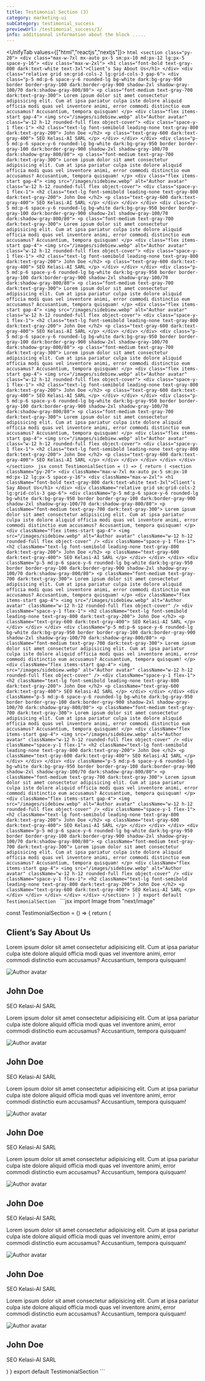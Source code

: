 ```yaml
---
title: Testimonial Section (3)
category: marketing-ui
subCategory: testimonial_success
previewUrl: /testimonial_success/3/
info: additionnal information about the block .....
---
```

<UnifyTab values={["html","reactjs","nextjs"]}>
    <TabPanel value="html">
    ```html
    <section class="py-20">
        <div class="max-w-7xl mx-auto px-5 sm:px-10 md:px-12 lg:px-5 space-y-16">
            <div class="max-w-2xl">
                <h1 class="font-bold text-gray-800 dark:text-white text-3xl">Client’s Say About Us</h1>
            </div>
            <div class="relative grid sm:grid-cols-2 lg:grid-cols-3 gap-6">
                <div class="p-5 md:p-6 space-y-6 rounded-lg bg-white dark:bg-gray-950 border border-gray-100 dark:border-gray-900 shadow-2xl shadow-gray-100/70 dark:shadow-gray-800/80">
                    <p class="font-medium text-gray-700 dark:text-gray-300">
                        Lorem ipsum dolor sit amet consectetur adipisicing elit. Cum at ipsa pariatur culpa iste dolore aliquid officia modi quas vel inventore animi, error commodi distinctio eum accusamus? Accusantium, tempora quisquam!
                    </p>
                    <div class="flex items-start gap-4">
                        <img src="/images/sidebiew.webp" alt="Author avatar" class="w-12 h-12 rounded-full flex object-cover">
                        <div class="space-y-1 flex-1">
                            <h2 class="text-lg font-semibold leading-none text-gray-800 dark:text-gray-200">
                                John Doe
                            </h2>
                            <p class="text-gray-600 dark:text-gray-400">
                                SEO Kelasi-AI SARL
                            </p>
                        </div>
                    </div>
                </div>
                <div class="p-5 md:p-6 space-y-6 rounded-lg bg-white dark:bg-gray-950 border border-gray-100 dark:border-gray-900 shadow-2xl shadow-gray-100/70 dark:shadow-gray-800/80">
                    <p class="font-medium text-gray-700 dark:text-gray-300">
                        Lorem ipsum dolor sit amet consectetur adipisicing elit. Cum at ipsa pariatur culpa iste dolore aliquid officia modi quas vel inventore animi, error commodi distinctio eum accusamus? Accusantium, tempora quisquam!
                    </p>
                    <div class="flex items-start gap-4">
                        <img src="/images/sidebiew.webp" alt="Author avatar" class="w-12 h-12 rounded-full flex object-cover">
                        <div class="space-y-1 flex-1">
                            <h2 class="text-lg font-semibold leading-none text-gray-800 dark:text-gray-200">
                                John Doe
                            </h2>
                            <p class="text-gray-600 dark:text-gray-400">
                                SEO Kelasi-AI SARL
                            </p>
                        </div>
                    </div>
                </div>
                <div class="p-5 md:p-6 space-y-6 rounded-lg bg-white dark:bg-gray-950 border border-gray-100 dark:border-gray-900 shadow-2xl shadow-gray-100/70 dark:shadow-gray-800/80">
                    <p class="font-medium text-gray-700 dark:text-gray-300">
                        Lorem ipsum dolor sit amet consectetur adipisicing elit. Cum at ipsa pariatur culpa iste dolore aliquid officia modi quas vel inventore animi, error commodi distinctio eum accusamus? Accusantium, tempora quisquam!
                    </p>
                    <div class="flex items-start gap-4">
                        <img src="/images/sidebiew.webp" alt="Author avatar" class="w-12 h-12 rounded-full flex object-cover">
                        <div class="space-y-1 flex-1">
                            <h2 class="text-lg font-semibold leading-none text-gray-800 dark:text-gray-200">
                                John Doe
                            </h2>
                            <p class="text-gray-600 dark:text-gray-400">
                                SEO Kelasi-AI SARL
                            </p>
                        </div>
                    </div>
                </div>
                <div class="p-5 md:p-6 space-y-6 rounded-lg bg-white dark:bg-gray-950 border border-gray-100 dark:border-gray-900 shadow-2xl shadow-gray-100/70 dark:shadow-gray-800/80">
                    <p class="font-medium text-gray-700 dark:text-gray-300">
                        Lorem ipsum dolor sit amet consectetur adipisicing elit. Cum at ipsa pariatur culpa iste dolore aliquid officia modi quas vel inventore animi, error commodi distinctio eum accusamus? Accusantium, tempora quisquam!
                    </p>
                    <div class="flex items-start gap-4">
                        <img src="/images/sidebiew.webp" alt="Author avatar" class="w-12 h-12 rounded-full flex object-cover">
                        <div class="space-y-1 flex-1">
                            <h2 class="text-lg font-semibold leading-none text-gray-800 dark:text-gray-200">
                                John Doe
                            </h2>
                            <p class="text-gray-600 dark:text-gray-400">
                                SEO Kelasi-AI SARL
                            </p>
                        </div>
                    </div>
                </div>
                <div class="p-5 md:p-6 space-y-6 rounded-lg bg-white dark:bg-gray-950 border border-gray-100 dark:border-gray-900 shadow-2xl shadow-gray-100/70 dark:shadow-gray-800/80">
                    <p class="font-medium text-gray-700 dark:text-gray-300">
                        Lorem ipsum dolor sit amet consectetur adipisicing elit. Cum at ipsa pariatur culpa iste dolore aliquid officia modi quas vel inventore animi, error commodi distinctio eum accusamus? Accusantium, tempora quisquam!
                    </p>
                    <div class="flex items-start gap-4">
                        <img src="/images/sidebiew.webp" alt="Author avatar" class="w-12 h-12 rounded-full flex object-cover">
                        <div class="space-y-1 flex-1">
                            <h2 class="text-lg font-semibold leading-none text-gray-800 dark:text-gray-200">
                                John Doe
                            </h2>
                            <p class="text-gray-600 dark:text-gray-400">
                                SEO Kelasi-AI SARL
                            </p>
                        </div>
                    </div>
                </div>
                <div class="p-5 md:p-6 space-y-6 rounded-lg bg-white dark:bg-gray-950 border border-gray-100 dark:border-gray-900 shadow-2xl shadow-gray-100/70 dark:shadow-gray-800/80">
                    <p class="font-medium text-gray-700 dark:text-gray-300">
                        Lorem ipsum dolor sit amet consectetur adipisicing elit. Cum at ipsa pariatur culpa iste dolore aliquid officia modi quas vel inventore animi, error commodi distinctio eum accusamus? Accusantium, tempora quisquam!
                    </p>
                    <div class="flex items-start gap-4">
                        <img src="/images/sidebiew.webp" alt="Author avatar" class="w-12 h-12 rounded-full flex object-cover">
                        <div class="space-y-1 flex-1">
                            <h2 class="text-lg font-semibold leading-none text-gray-800 dark:text-gray-200">
                                John Doe
                            </h2>
                            <p class="text-gray-600 dark:text-gray-400">
                                SEO Kelasi-AI SARL
                            </p>
                        </div>
                    </div>
                </div>
            </div>
        </div>
    </section>
    ```
    </TabPanel>
    <TabPanel value="reactjs">
    ```jsx
const TestimonialSection = () => {
    return (
        <section className="py-20">
            <div className="max-w-7xl mx-auto px-5 sm:px-10 md:px-12 lg:px-5 space-y-16">
                <div className="max-w-2xl">
                    <h1 className="font-bold text-gray-800 dark:text-white text-3xl">Client’s Say About Us</h1>
                </div>
                <div className="relative grid sm:grid-cols-2 lg:grid-cols-3 gap-6">
                    <div className="p-5 md:p-6 space-y-6 rounded-lg bg-white dark:bg-gray-950 border border-gray-100 dark:border-gray-900 shadow-2xl shadow-gray-100/70 dark:shadow-gray-800/80">
                        <p className="font-medium text-gray-700 dark:text-gray-300">
                            Lorem ipsum dolor sit amet consectetur adipisicing elit. Cum at ipsa pariatur culpa iste dolore aliquid officia modi quas vel inventore animi, error commodi distinctio eum accusamus? Accusantium, tempora quisquam!
                        </p>
                        <div className="flex items-start gap-4">
                            <img src="/images/sidebiew.webp" alt="Author avatar" className="w-12 h-12 rounded-full flex object-cover" />
                            <div className="space-y-1 flex-1">
                                <h2 className="text-lg font-semibold leading-none text-gray-800 dark:text-gray-200">
                                    John Doe
                                </h2>
                                <p className="text-gray-600 dark:text-gray-400">
                                    SEO Kelasi-AI SARL
                                </p>
                            </div>
                        </div>
                    </div>
                    <div className="p-5 md:p-6 space-y-6 rounded-lg bg-white dark:bg-gray-950 border border-gray-100 dark:border-gray-900 shadow-2xl shadow-gray-100/70 dark:shadow-gray-800/80">
                        <p className="font-medium text-gray-700 dark:text-gray-300">
                            Lorem ipsum dolor sit amet consectetur adipisicing elit. Cum at ipsa pariatur culpa iste dolore aliquid officia modi quas vel inventore animi, error commodi distinctio eum accusamus? Accusantium, tempora quisquam!
                        </p>
                        <div className="flex items-start gap-4">
                            <img src="/images/sidebiew.webp" alt="Author avatar" className="w-12 h-12 rounded-full flex object-cover" />
                            <div className="space-y-1 flex-1">
                                <h2 className="text-lg font-semibold leading-none text-gray-800 dark:text-gray-200">
                                    John Doe
                                </h2>
                                <p className="text-gray-600 dark:text-gray-400">
                                    SEO Kelasi-AI SARL
                                </p>
                            </div>
                        </div>
                    </div>
                    <div className="p-5 md:p-6 space-y-6 rounded-lg bg-white dark:bg-gray-950 border border-gray-100 dark:border-gray-900 shadow-2xl shadow-gray-100/70 dark:shadow-gray-800/80">
                        <p className="font-medium text-gray-700 dark:text-gray-300">
                            Lorem ipsum dolor sit amet consectetur adipisicing elit. Cum at ipsa pariatur culpa iste dolore aliquid officia modi quas vel inventore animi, error commodi distinctio eum accusamus? Accusantium, tempora quisquam!
                        </p>
                        <div className="flex items-start gap-4">
                            <img src="/images/sidebiew.webp" alt="Author avatar" className="w-12 h-12 rounded-full flex object-cover" />
                            <div className="space-y-1 flex-1">
                                <h2 className="text-lg font-semibold leading-none text-gray-800 dark:text-gray-200">
                                    John Doe
                                </h2>
                                <p className="text-gray-600 dark:text-gray-400">
                                    SEO Kelasi-AI SARL
                                </p>
                            </div>
                        </div>
                    </div>
                    <div className="p-5 md:p-6 space-y-6 rounded-lg bg-white dark:bg-gray-950 border border-gray-100 dark:border-gray-900 shadow-2xl shadow-gray-100/70 dark:shadow-gray-800/80">
                        <p className="font-medium text-gray-700 dark:text-gray-300">
                            Lorem ipsum dolor sit amet consectetur adipisicing elit. Cum at ipsa pariatur culpa iste dolore aliquid officia modi quas vel inventore animi, error commodi distinctio eum accusamus? Accusantium, tempora quisquam!
                        </p>
                        <div className="flex items-start gap-4">
                            <img src="/images/sidebiew.webp" alt="Author avatar" className="w-12 h-12 rounded-full flex object-cover" />
                            <div className="space-y-1 flex-1">
                                <h2 className="text-lg font-semibold leading-none text-gray-800 dark:text-gray-200">
                                    John Doe
                                </h2>
                                <p className="text-gray-600 dark:text-gray-400">
                                    SEO Kelasi-AI SARL
                                </p>
                            </div>
                        </div>
                    </div>
                    <div className="p-5 md:p-6 space-y-6 rounded-lg bg-white dark:bg-gray-950 border border-gray-100 dark:border-gray-900 shadow-2xl shadow-gray-100/70 dark:shadow-gray-800/80">
                        <p className="font-medium text-gray-700 dark:text-gray-300">
                            Lorem ipsum dolor sit amet consectetur adipisicing elit. Cum at ipsa pariatur culpa iste dolore aliquid officia modi quas vel inventore animi, error commodi distinctio eum accusamus? Accusantium, tempora quisquam!
                        </p>
                        <div className="flex items-start gap-4">
                            <img src="/images/sidebiew.webp" alt="Author avatar" className="w-12 h-12 rounded-full flex object-cover" />
                            <div className="space-y-1 flex-1">
                                <h2 className="text-lg font-semibold leading-none text-gray-800 dark:text-gray-200">
                                    John Doe
                                </h2>
                                <p className="text-gray-600 dark:text-gray-400">
                                    SEO Kelasi-AI SARL
                                </p>
                            </div>
                        </div>
                    </div>
                    <div className="p-5 md:p-6 space-y-6 rounded-lg bg-white dark:bg-gray-950 border border-gray-100 dark:border-gray-900 shadow-2xl shadow-gray-100/70 dark:shadow-gray-800/80">
                        <p className="font-medium text-gray-700 dark:text-gray-300">
                            Lorem ipsum dolor sit amet consectetur adipisicing elit. Cum at ipsa pariatur culpa iste dolore aliquid officia modi quas vel inventore animi, error commodi distinctio eum accusamus? Accusantium, tempora quisquam!
                        </p>
                        <div className="flex items-start gap-4">
                            <img src="/images/sidebiew.webp" alt="Author avatar" className="w-12 h-12 rounded-full flex object-cover" />
                            <div className="space-y-1 flex-1">
                                <h2 className="text-lg font-semibold leading-none text-gray-800 dark:text-gray-200">
                                    John Doe
                                </h2>
                                <p className="text-gray-600 dark:text-gray-400">
                                    SEO Kelasi-AI SARL
                                </p>
                            </div>
                        </div>
                    </div>
                </div>
            </div>
        </section>
    )
}
export default TestimonialSection
    ```
    </TabPanel>
    <TabPanel value="nextjs">
    ```jsx
import Image from "next/image"

const TestimonialSection = () => {
    return (
        <section className="py-20">
            <div className="max-w-7xl mx-auto px-5 sm:px-10 md:px-12 lg:px-5 space-y-16">
                <div className="max-w-2xl">
                    <h1 className="font-bold text-gray-800 dark:text-white text-3xl">Client’s Say About Us</h1>
                </div>
                <div className="relative grid sm:grid-cols-2 lg:grid-cols-3 gap-6">
                    <div className="p-5 md:p-6 space-y-6 rounded-lg bg-white dark:bg-gray-950 border border-gray-100 dark:border-gray-900 shadow-2xl shadow-gray-100/70 dark:shadow-gray-800/80">
                        <p className="font-medium text-gray-700 dark:text-gray-300">
                            Lorem ipsum dolor sit amet consectetur adipisicing elit. Cum at ipsa pariatur culpa iste dolore aliquid officia modi quas vel inventore animi, error commodi distinctio eum accusamus? Accusantium, tempora quisquam!
                        </p>
                        <div className="flex items-start gap-4">
                            <Image src="/images/sidebiew.webp" width={1900} height={1200} alt="Author avatar" className="w-12 h-12 rounded-full flex object-cover" />
                            <div className="space-y-1 flex-1">
                                <h2 className="text-lg font-semibold leading-none text-gray-800 dark:text-gray-200">
                                    John Doe
                                </h2>
                                <p className="text-gray-600 dark:text-gray-400">
                                    SEO Kelasi-AI SARL
                                </p>
                            </div>
                        </div>
                    </div>
                    <div className="p-5 md:p-6 space-y-6 rounded-lg bg-white dark:bg-gray-950 border border-gray-100 dark:border-gray-900 shadow-2xl shadow-gray-100/70 dark:shadow-gray-800/80">
                        <p className="font-medium text-gray-700 dark:text-gray-300">
                            Lorem ipsum dolor sit amet consectetur adipisicing elit. Cum at ipsa pariatur culpa iste dolore aliquid officia modi quas vel inventore animi, error commodi distinctio eum accusamus? Accusantium, tempora quisquam!
                        </p>
                        <div className="flex items-start gap-4">
                            <Image src="/images/sidebiew.webp" width={1900} height={1200} alt="Author avatar" className="w-12 h-12 rounded-full flex object-cover" />
                            <div className="space-y-1 flex-1">
                                <h2 className="text-lg font-semibold leading-none text-gray-800 dark:text-gray-200">
                                    John Doe
                                </h2>
                                <p className="text-gray-600 dark:text-gray-400">
                                    SEO Kelasi-AI SARL
                                </p>
                            </div>
                        </div>
                    </div>
                    <div className="p-5 md:p-6 space-y-6 rounded-lg bg-white dark:bg-gray-950 border border-gray-100 dark:border-gray-900 shadow-2xl shadow-gray-100/70 dark:shadow-gray-800/80">
                        <p className="font-medium text-gray-700 dark:text-gray-300">
                            Lorem ipsum dolor sit amet consectetur adipisicing elit. Cum at ipsa pariatur culpa iste dolore aliquid officia modi quas vel inventore animi, error commodi distinctio eum accusamus? Accusantium, tempora quisquam!
                        </p>
                        <div className="flex items-start gap-4">
                            <Image src="/images/sidebiew.webp" width={1900} height={1200} alt="Author avatar" className="w-12 h-12 rounded-full flex object-cover" />
                            <div className="space-y-1 flex-1">
                                <h2 className="text-lg font-semibold leading-none text-gray-800 dark:text-gray-200">
                                    John Doe
                                </h2>
                                <p className="text-gray-600 dark:text-gray-400">
                                    SEO Kelasi-AI SARL
                                </p>
                            </div>
                        </div>
                    </div>
                    <div className="p-5 md:p-6 space-y-6 rounded-lg bg-white dark:bg-gray-950 border border-gray-100 dark:border-gray-900 shadow-2xl shadow-gray-100/70 dark:shadow-gray-800/80">
                        <p className="font-medium text-gray-700 dark:text-gray-300">
                            Lorem ipsum dolor sit amet consectetur adipisicing elit. Cum at ipsa pariatur culpa iste dolore aliquid officia modi quas vel inventore animi, error commodi distinctio eum accusamus? Accusantium, tempora quisquam!
                        </p>
                        <div className="flex items-start gap-4">
                            <Image src="/images/sidebiew.webp" width={1900} height={1200} alt="Author avatar" className="w-12 h-12 rounded-full flex object-cover" />
                            <div className="space-y-1 flex-1">
                                <h2 className="text-lg font-semibold leading-none text-gray-800 dark:text-gray-200">
                                    John Doe
                                </h2>
                                <p className="text-gray-600 dark:text-gray-400">
                                    SEO Kelasi-AI SARL
                                </p>
                            </div>
                        </div>
                    </div>
                    <div className="p-5 md:p-6 space-y-6 rounded-lg bg-white dark:bg-gray-950 border border-gray-100 dark:border-gray-900 shadow-2xl shadow-gray-100/70 dark:shadow-gray-800/80">
                        <p className="font-medium text-gray-700 dark:text-gray-300">
                            Lorem ipsum dolor sit amet consectetur adipisicing elit. Cum at ipsa pariatur culpa iste dolore aliquid officia modi quas vel inventore animi, error commodi distinctio eum accusamus? Accusantium, tempora quisquam!
                        </p>
                        <div className="flex items-start gap-4">
                            <Image src="/images/sidebiew.webp" width={1900} height={1200} alt="Author avatar" className="w-12 h-12 rounded-full flex object-cover" />
                            <div className="space-y-1 flex-1">
                                <h2 className="text-lg font-semibold leading-none text-gray-800 dark:text-gray-200">
                                    John Doe
                                </h2>
                                <p className="text-gray-600 dark:text-gray-400">
                                    SEO Kelasi-AI SARL
                                </p>
                            </div>
                        </div>
                    </div>
                    <div className="p-5 md:p-6 space-y-6 rounded-lg bg-white dark:bg-gray-950 border border-gray-100 dark:border-gray-900 shadow-2xl shadow-gray-100/70 dark:shadow-gray-800/80">
                        <p className="font-medium text-gray-700 dark:text-gray-300">
                            Lorem ipsum dolor sit amet consectetur adipisicing elit. Cum at ipsa pariatur culpa iste dolore aliquid officia modi quas vel inventore animi, error commodi distinctio eum accusamus? Accusantium, tempora quisquam!
                        </p>
                        <div className="flex items-start gap-4">
                            <Image src="/images/sidebiew.webp" width={1900} height={1200} alt="Author avatar" className="w-12 h-12 rounded-full flex object-cover" />
                            <div className="space-y-1 flex-1">
                                <h2 className="text-lg font-semibold leading-none text-gray-800 dark:text-gray-200">
                                    John Doe
                                </h2>
                                <p className="text-gray-600 dark:text-gray-400">
                                    SEO Kelasi-AI SARL
                                </p>
                            </div>
                        </div>
                    </div>
                </div>
            </div>
        </section>
    )
}
export default TestimonialSection
    ```
    </TabPanel>
</UnifyTab>

